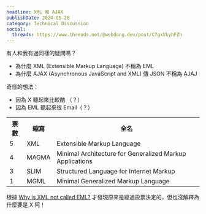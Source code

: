 ```yaml
---
headline: XML 和 AJAX
publishDate: 2024-05-28
category: Technical Discussion
social:
  threads: https://www.threads.net/@webdong.dev/post/C7gxVkyhFZh
---
```


有人和我有過同樣的疑問嗎？

- 為什麼 XML (Extensible Markup Language) 不稱為 EML
- 為什麼 AJAX (Asynchronous JavaScript and XML) 傳 JSON 不稱為 AJAJ

奇怪的想法：

- 因為 X 聽起來比較酷 （？）
- 因為 EML 聽起來很 Email（？）

<table>
  <tr>
    <th>票數</th>
    <th>縮寫</th>
    <th>全名</th>
  </tr>
  <tr>
    <td>5</td>
    <td>XML</td>
    <td>Extensible Markup Language</td>
  </tr>
  <tr>
    <td>4</td>
    <td>MAGMA</td>
    <td>Minimal Architecture for Generalized Markup Applications</td>
  </tr>
  <tr>
    <td>3</td>
    <td>SLIM</td>
    <td>Structured Language for Internet Markup</td>
  </tr>
  <tr>
    <td>1</td>
    <td>MGML</td>
    <td>Minimal Generalized Markup Language</td>
  </tr>
</table>

根據 [Why is XML not called EML?](https://softwareengineering.stackexchange.com/questions/88405/why-is-xml-not-called-eml) 才發現原來是經過投票決定的，但也沒解釋為什麼要是 X 阿！
